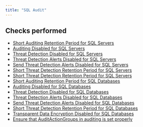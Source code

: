 ```yaml
---
title: "SQL Audit"
---
```


## Checks performed

- [Short Auditing Retention Period for SQL Servers](azuresqlaudit/azure_audit_sqlserver_short_auditing_retention)
- [Auditing Disabled for SQL Servers](azuresqlaudit/azure_audit_sqlserver_auditing_disabled)
- [Threat Detection Disabled for SQL Servers](azuresqlaudit/azure_audit_sqlserver_threat_detection_disabled)
- [Threat Detection Alerts Disabled for SQL Servers](azuresqlaudit/azure_audit_sqlserver_threat_detection_alerts_disabled)
- [Send Threat Detection Alerts Disabled for SQL Servers](azuresqlaudit/azure_audit_sqlserver_threat_detection_alerts_notification_disabled)
- [Short Threat Detection Retention Period for SQL Servers](azuresqlaudit/azure_audit_sqlserver_short_threat_detection_retention)
- [Short Threat Detection Retention Period for SQL Servers](azuresqlaudit/azure_audit_sqlserver_no_aadadmin_configured)
- [Short Auditing Retention Period for SQL Databases](azuresqlaudit/azure_audit_sqldatabase_short_auditing_retention)
- [Auditing Disabled for SQL Databases](azuresqlaudit/azure_audit_sqldatabase_auditing_disabled)
- [Threat Detection Disabled for SQL Databases](azuresqlaudit/azure_audit_sqldatabase_threat_detection_disabled)
- [Threat Detection Alerts Disabled for SQL Databases](azuresqlaudit/azure_audit_sqldatabase_threat_detection_alerts_disabled)
- [Send Threat Detection Alerts Disabled for SQL Databases](azuresqlaudit/azure_audit_sqldatabase_threat_detection_alerts_notification_disabled)
- [Short Threat Detection Retention Period for SQL Databases](azuresqlaudit/azure_audit_sqldatabase_short_threat_detection_retention)
- [Transparent Data Encryption Disabled for SQL Databases](azuresqlaudit/azure_audit_sqldatabase_transparent_data_encryption_disabled)
- [Ensure that AuditActionGroups in auditing is set properly](azuresqlaudit/azure_audit_sqlserver_audit_action_groups_invalid)
